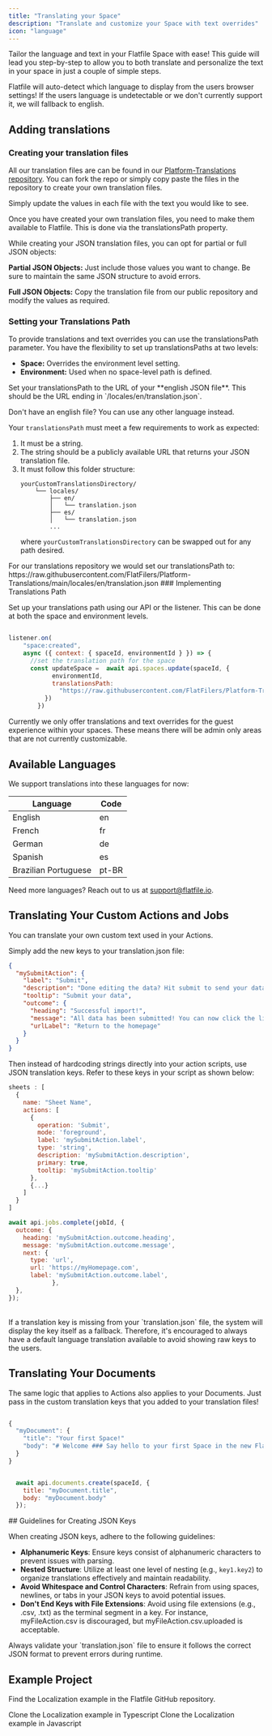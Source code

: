 ```yaml
---
title: "Translating your Space"
description: "Translate and customize your Space with text overrides"
icon: "language"
---
```


Tailor the language and text in your Flatfile Space with ease! This guide will lead you step-by-step to allow you to both translate and personalize the text in your space in just a couple of simple steps.

<Info>
Flatfile will auto-detect which language to display from the users browser settings! If the users language is undetectable or we don't currently support it, we will fallback to english.
</Info>

## Adding translations
### Creating your translation files

All our translation files are can be found in our [Platform-Translations repository](https://github.com/FlatFilers/Platform-Translations).
You can fork the repo or simply copy paste the files in the repository to create your own translation files. 

Simply update the values in each file with the text you would like to see.

Once you have created your own translation files, you need to make them available to Flatfile. This is done via the translationsPath property.

<Tip>
While creating your JSON translation files, you can opt for partial or full JSON objects:

 **Partial JSON Objects:** Just include those values you want to change. Be sure to maintain the same JSON structure to avoid errors.

**Full JSON Objects:** Copy the translation file from our public repository and modify the values as required.
</Tip>

### Setting your Translations Path
To provide translations and text overrides you can use the translationsPath parameter. You have the flexibility to set up translationsPaths at two levels:
- **Space:** Overrides the environment level setting.
- **Environment:** Used when no space-level path is defined.

<Info>
Set your translationsPath to the URL of your **english JSON file**. This should be the URL ending in `/locales/en/translation.json`. 

Don't have an english file? You can use any other language instead.
</Info>

Your `translationsPath` must meet a few requirements to work as expected:
1. It must be a string. 
2. The string should be a publicly available URL that returns your JSON translation file.
3. It must follow this folder structure:
    ```
    yourCustomTranslationsDirectory/
        └── locales/
            ├── en/
            │   └── translation.json
            ├── es/
            │   └── translation.json
            ...
    ```
    where `yourCustomTranslationsDirectory` can be swapped out for any path desired.
  

<Tip>
For our translations repository we would set our translationsPath to: https://raw.githubusercontent.com/FlatFilers/Platform-Translations/main/locales/en/translation.json
</Tip>
### Implementing Translations Path

Set up your translations path using our API or the listener. This can be done at both the space and environment levels.

```jsx listener.ts

listener.on(
    "space:created",
    async ({ context: { spaceId, environmentId } }) => {
      //set the translation path for the space
      const updateSpace =  await api.spaces.update(spaceId, {
            environmentId,
            translationsPath:
              "https://raw.githubusercontent.com/FlatFilers/Platform-Translations/kitchen-sink/locales/en/translation.json",
          })
        })  
```

<Info>
Currently we only offer translations and text overrides for the guest experience within your spaces. These means there will be admin only areas that are not currently customizable. 
</Info>

## Available Languages

We support translations into these languages for now:

| Language |  Code  |
| -------- | ------ |
| English  | en     |
| French   | fr     |
| German   | de     |
| Spanish  | es     |
| Brazilian Portuguese  | pt-BR     |

<Tip>Need more languages? Reach out to us at [support@flatfile.io](mailto:support@flatfile.io).</Tip>

## Translating Your Custom Actions and Jobs

You can translate your own custom text used in your Actions.
 
Simply add the new keys to your translation.json file:
```json .../locales/en/translation.json
{
  "mySubmitAction": {
    "label": "Submit",
    "description": "Done editing the data? Hit submit to send your data",
    "tooltip": "Submit your data",
    "outcome": {
      "heading": "Successful import!",
      "message": "All data has been submitted! You can now click the link below.",
      "urlLabel": "Return to the homepage" 
    }
  }
}
```
Then instead of hardcoding strings directly into your action scripts, use JSON translation keys. Refer to these keys in your script as shown below:
<CodeGroup>
```jsx sheet.js
sheets : [
  {
    name: "Sheet Name",
    actions: [
      {
        operation: 'Submit',
        mode: 'foreground',
        label: 'mySubmitAction.label',
        type: 'string',
        description: 'mySubmitAction.description',
        primary: true,
        tooltip: 'mySubmitAction.tooltip'
      },
      {...}
    ]
  }
]

```

```jsx listener.js
await api.jobs.complete(jobId, {
  outcome: {
    heading: 'mySubmitAction.outcome.heading',
    message: 'mySubmitAction.outcome.message',
    next: {
      type: 'url',
      url: 'https://myHomepage.com',
      label: 'mySubmitAction.outcome.label',
            },
  },
});
```
</CodeGroup>

<br/>
<Warning>If a translation key is missing from your `translation.json` file, the system will display the key itself as a fallback. Therefore, it's encouraged to always have a default language translation available to avoid showing raw keys to the users.</Warning>

## Translating Your Documents
The same logic that applies to Actions also applies to your Documents. Just pass in the custom translation keys that you added to your translation files!
<CodeGroup>
```jsx .../locales/en/translation.json

{
  "myDocument": {
    "title": "Your first Space!"
    "body": "# Welcome ### Say hello to your first Space in the new Flatfile!"
  }
}
```
```jsx listener.js

  await api.documents.create(spaceId, {
    title: "myDocument.title",
    body: "myDocument.body"
  });
```
</CodeGroup>
## Guidelines for Creating JSON Keys

When creating JSON keys, adhere to the following guidelines:

- **Alphanumeric Keys**: Ensure keys consist of alphanumeric characters to prevent issues with parsing.
- **Nested Structure**: Utilize at least one level of nesting (e.g., `key1.key2`) to organize translations effectively and maintain readability.
- **Avoid Whitespace and Control Characters**: Refrain from using spaces, newlines, or tabs in your JSON keys to avoid potential issues.
- **Don't End Keys with File Extensions**: Avoid using file extensions (e.g., .csv, .txt) as the terminal segment in a key. For instance, myFileAction.csv is discouraged, but myFileAction.csv.uploaded is acceptable.

<Info>
Always validate your `translation.json` file to ensure it follows the correct JSON format to prevent errors during runtime.
</Info>


## Example Project

Find the Localization example in the Flatfile GitHub repository.

<CardGroup cols={2}>
  <Card
    title="typescript"
    icon="code-merge"
    href="https://github.com/FlatFilers/flatfile-docs-kitchen-sink/blob/main/typescript/localization/index.ts"
  >
    Clone the Localization example in Typescript
  </Card>
  <Card
    title="javascript"
    icon="js"
    href="https://github.com/FlatFilers/flatfile-docs-kitchen-sink/blob/main/javascript/localization/index.js"
  >
    Clone the Localization example in Javascript
  </Card>
</CardGroup>


